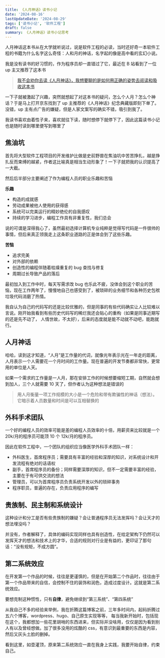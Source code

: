 ```yaml
---
title: 《人月神话》读书小记
date: '2024-08-16'
lastUpdateDate: '2024-08-29'
tags: ['读书小记', '软件工程']
draft: false
summary: 《人月神话》读书小记思考
---
```


人月神话这本书从在大学就听说过，说是软件工程的必读，当时还好奇一本软件工程的书籍为什么名字这么奇怪：人和月的神话，名字起的像是高中看的玄幻小说。

我是没有读书的好习惯的，作为程序员却一直错过了它，最近在 B 站看到了一位 up 主又推荐了这本书

> [我不会劝你去读《人月神话》，我想要聊的是如何用正确的姿势去阅读和吸收这本书](https://www.bilibili.com/video/BV1Mr421M7ZX/)

一下子就被激起了兴趣，突然就想起了对这本书的疑问，怎么个人月？怎么个神话？于是马上打开京东找到了 up 主推荐的《人月神话》纪念典藏版即刻下单了。
没错，up 主有点广告的嫌疑，但是人家文案写的确实不错，吸引到我了。

我读书喜欢由着性子来，喜欢就往下读，随时想停下就停下了，因此这篇读书小记也是随时读到哪里便写到哪里了

## 焦油坑

首先将大型软件工程项目的开发维护比做是史前野兽在焦油坑中苦苦挣扎，越是挣扎反而束缚的越紧，作者这比喻真是相当生动形象了！一下子就把我的认识提高了一大截。

然后后半部分主要阐述了作为编程人员的职业乐趣和苦恼

**乐趣**

- 构造的成就感
- 劳动成果被他人使用的获得感
- 系统可以完美运行的精妙绝伦的自我感叹
- 持续的学习进步，编程工作具有非重复性，我们总会

说的可谓是深得我心了，虽然最初选择计算机专业纯粹是觉得写代码是一件很帅的事情，但后来真正领我走上这条职业道路的正是体会到了这些乐趣。

**苦恼**

- 追求完美
- 对外部的依赖
- 创造性的编程伴随着枯燥重复的 bug 查找与修复
- 周期过长导致产品的落后

最初加入到工作中时，每天写需求改 bug 也乐此不疲，没体会到这个职业的苦恼，现在工作两年了，慢慢地自己也感受到了，被琐碎的业务细节和各种历史包袱垃圾代码消磨了热情。

我自认为自己的代码写的还是比较优雅的，但是同事的有些代码确实让人比较难以言说。刚开始我看到有些历史代码写的稀烂我还会贴心的重构（如果是同事近期写的还是先不动了，
人情世故，不太好），后来的态度就是能不动就不动吧，能跑就行。

## 人月神话

哈哈，读到这才知道，“人月”是工作量的代词，就像光年表示光在一年走的距离，人月表示一个人需要花一个月时间的工作量。现在普遍的开发节奏都非常快，更常用的单位是人天。

如果一个需求的工作量是一人月，那在安排工作的时候想要缩短工期，自然就会想到加人，三个人就需要 10 天了，但作者认为这种想法是错误的

> 用人月衡量一项工作规模的大小是一个危险和带有欺骗性的神话（想法）。它暗示着人员数量和时间是可以互相替换的

## 外科手术团队

一个好的编程人员的效率可能是差的编程人员效率的十倍，用薪资来比较就是一个 20k/月的程序员可能顶 10 个 12k/月的程序员。

因此在软件工程中，一个团队的组织应当像医学外科手术团队一样：

- 外科医生，首席程序员；需要具有丰富的经验和深厚的知识，对系统设计和开发流程有绝对的话语权
- 副手，首席程序员的备份；同样需要深厚的知识，但不一定需要丰富的经验，主要在于有可供交流的想法
- 管理员，可以为首席程序员负责系统开发以外的琐碎事务
- 程序职员，普遍的存在，负责应用程序的编写

## 贵族制、民主制和系统设计

这种设计和分工是否有些贵族制的嫌疑？会让普通程序员无法发挥吗？会让天才的想法埋没吗？

并没有，作者解释了，具体的编码实现同样也具有创造性，在给定架构下仍然可以发挥天才的想法和技术上的才华，合适的规则对行业是有益的，更印证了那句话：“没有规矩，不成方圆”。

## 第二系统效应

在开发第一个作品的时候，往往是更谨慎的，但是在开始第二个作品时，往往由于第一个作品带来的自信，会控制不住的装饰和润色，造成过度设计。这就是第二系统效应。

要想克制这种惯性，只有**自律**，避免继续到“第三系统”、“第四系统”

从我自己不多的经验来举例，我在折腾这篇博客之前，三年多时间内，起码折腾过五六个博客，wordpress、hugo、自己原生实现等等，
每当我新开始时，包括现在这个，我都想加一些花里胡哨的东西进来，但实际并没啥用，仅仅是因为看到别人有以及曾经想做。加了很多没用的炫酷的 css，有意识到最重要的东西是内容，然后又灰头土脸的删掉。

看到这里，如壶灌顶，原来第二系统效应一直在我身上实践，我要开始自律，约束自己。
